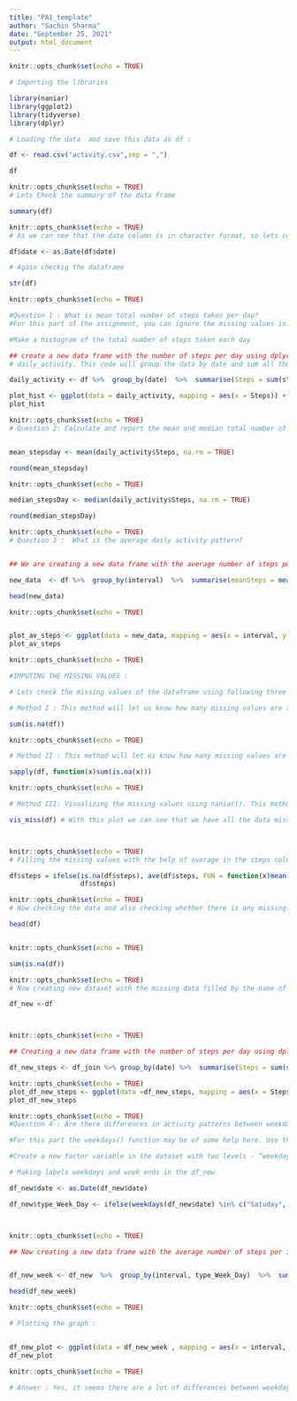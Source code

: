 ---
title: "PA1_template"
author: "Sachin Sharma"
date: "September 25, 2021"
output: html_document
---

```{r setup, include=FALSE}
knitr::opts_chunk$set(echo = TRUE)

# Importing the libraries 

library(naniar)
library(ggplot2)
library(tidyverse)
library(dplyr)

# Loading the data  and save this data as df : 

df <- read.csv("activity.csv",sep = ",")

df

```
```{r setup, include=FALSE}
knitr::opts_chunk$set(echo = TRUE)
# Lets Check the summary of the data frame 

summary(df)


```



```{r setup, include=FALSE}
knitr::opts_chunk$set(echo = TRUE)
# As we can see that the date column is in character format, so lets convert it into date format 

df$date <- as.Date(df$date)

# Again checkig the dataframe 

str(df)

```



```{r setup, include=FALSE}
knitr::opts_chunk$set(echo = TRUE)

#Question 1 : What is mean total number of steps taken per day?
#For this part of the assignment, you can ignore the missing values in the dataset.

#Make a histogram of the total number of steps taken each day

## create a new data frame with the number of steps per day using dplyr() , we will save this data by the name of 
# daily_activity. This code will group the data by date and sum all the steps taken on every date : 

daily_activity <- df %>%  group_by(date)  %>%  summarise(Steps = sum(steps))

plot_hist <- ggplot(data = daily_activity, mapping = aes(x = Steps)) + geom_histogram(fill = "blue",colour = "black") + scale_x_continuous("Steps per Day") + scale_y_continuous("Frequency") + ggtitle("Total Number of Steps Taken Each Day")
plot_hist
```





```{r setup, include=FALSE}
knitr::opts_chunk$set(echo = TRUE)
# Question 2: Calculate and report the mean and median total number of steps taken per day


mean_stepsday <- mean(daily_activity$Steps, na.rm = TRUE)

round(mean_stepsday)

```




```{r setup, include=FALSE}
knitr::opts_chunk$set(echo = TRUE)

median_stepsDay <- median(daily_activity$Steps, na.rm = TRUE)

round(median_stepsDay)

```




```{r setup, include=FALSE}
knitr::opts_chunk$set(echo = TRUE)
# Question 3 :  What is the average daily activity pattern?


## We are creating a new data frame with the average number of steps per interval and using dplyr omitting NAs here.

new_data  <- df %>%  group_by(interval)  %>%  summarise(meanSteps = mean(steps,na.rm = TRUE))

head(new_data)


```




```{r setup, include=FALSE}
knitr::opts_chunk$set(echo = TRUE)


plot_av_steps <- ggplot(data = new_data, mapping = aes(x = interval, y = meanSteps)) + geom_line() + scale_x_continuous("Day Interval", breaks = seq(min(new_data$interval),max(new_data$interval), 100)) + scale_y_continuous("Average Number of Steps") + ggtitle("Average Number of Steps Taken by Interval")
plot_av_steps


```



```{r setup, include=FALSE}
knitr::opts_chunk$set(echo = TRUE)

#IMPUTING THE MISSING VALUES : 

# Lets check the missing values of the dataframe using following three methods : 

# Method I : This method will let us know how many missing values are there in the data as a whole i.e. total missing values 

sum(is.na(df))

```




```{r setup, include=FALSE}
knitr::opts_chunk$set(echo = TRUE)

# Method II : This method will let us know how many missing values are there columnwise 

sapply(df, function(x)sum(is.na(x)))


```



```{r setup, include=FALSE}
knitr::opts_chunk$set(echo = TRUE)

# Method III: Visualizing the missing values using naniar(). This method will show us the missing values graphically. 

vis_miss(df) # With this plot we can see that we have all the data missing in the steps column




```


```{r setup, include=FALSE}
knitr::opts_chunk$set(echo = TRUE)
# Filling the missing values with the help of average in the steps column 

df$steps = ifelse(is.na(df$steps), ave(df$steps, FUN = function(x)mean(x, na.rm = TRUE)),
                  df$steps)


```



```{r setup, include=FALSE}
knitr::opts_chunk$set(echo = TRUE)
# Now checking the data and also checking whether there is any missing values in the data 

head(df)



```



```{r setup, include=FALSE}
knitr::opts_chunk$set(echo = TRUE)

sum(is.na(df))


```



```{r setup, include=FALSE}
knitr::opts_chunk$set(echo = TRUE)
# Now creating new dataset with the missing data filled by the name of df_new 

df_new <-df




```



```{r setup, include=FALSE}
knitr::opts_chunk$set(echo = TRUE)

## Creating a new data frame with the number of steps per day using dplyr, which missing values are adjusted 

df_new_steps <- df_join %>% group_by(date) %>%  summarise(Steps = sum(steps))


```



```{r setup, include=FALSE}
knitr::opts_chunk$set(echo = TRUE)
plot_df_new_steps <- ggplot(data =df_new_steps, mapping = aes(x = Steps)) + geom_histogram(fill = "red", colour = "black") + scale_x_continuous("Steps per Day") +scale_y_continuous("Frequency") + ggtitle("Total Number of Steps Taken Each Day - Missing Values Adjusted")
plot_df_new_steps


```



```{r setup, include=FALSE}
knitr::opts_chunk$set(echo = TRUE)
#Question 4 : Are there differences in activity patterns between weekdays and weekends?

#For this part the weekdays() function may be of some help here. Use the dataset with the filled-in missing values for this part.

#Create a new factor variable in the dataset with two levels - “weekday” and “weekend” indicating whether a given date is a weekday or weekend day.

# Making labels weekdays and week ends in the df_new

df_new$date <- as.Date(df_new$date)

df_new$type_Week_Day <- ifelse(weekdays(df_new$date) %in% c("Satuday", "Sunday"), "weekend", "weekday")




```



```{r setup, include=FALSE}
knitr::opts_chunk$set(echo = TRUE)

## Now creating a new data frame with the average number of steps per interval using dplyr() function 


df_new_week <- df_new  %>%  group_by(interval, type_Week_Day)  %>%  summarise(meanSteps = mean(steps,na.rm = TRUE))

head(df_new_week)

```



```{r setup, include=FALSE}
knitr::opts_chunk$set(echo = TRUE)

# Plotting the graph : 


df_new_plot <- ggplot(data = df_new_week , mapping = aes(x = interval, y = meanSteps)) +geom_line() + facet_grid(type_Week_Day ~ .) + scale_x_continuous("Day Interval",breaks = seq(min(df_new$interval), max(df_new$interval), 100)) + scale_y_continuous("Average Number of Steps") + ggtitle("Average Number of Steps Taken by Interval")
df_new_plot


```



```{r setup, include=FALSE}
knitr::opts_chunk$set(echo = TRUE)

# Answer : Yes, it seems there are a lot of differences between weekdays and weekends. People tend to wake up later. During weekdays the activity peak is at 8:35 am whereas in the weekend the peaks are around 10:00 am and 4:00 pm

```

